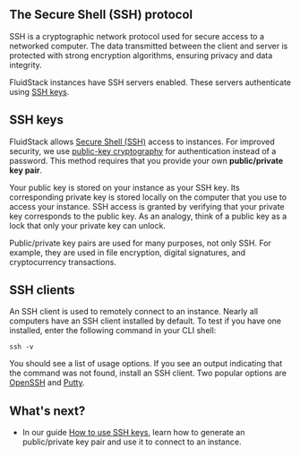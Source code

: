 ## The Secure Shell (SSH) protocol
SSH is a cryptographic network protocol used for secure access to a networked computer. The data transmitted between the client and server is protected with strong encryption algorithms, ensuring privacy and data integrity.

FluidStack instances have SSH servers enabled. These servers authenticate using [SSH keys](/ssh/use-ssh-keys).

## SSH keys

FluidStack allows [Secure Shell (SSH)](/ssh/what-is-ssh) access to instances. For improved security, we use [public-key cryptography](https://en.wikipedia.org/wiki/Public-key_cryptography) for authentication instead of a password. This method requires that you provide your own **public/private key pair**. 

Your public key is stored on your instance as your SSH key. Its corresponding private key is stored locally on the computer that you use to access your instance. SSH access is granted by verifying that your private key corresponds to the public key. As an analogy, think of a public key as a lock that only your private key can unlock.

<Tip>Public/private key pairs are used for many purposes, not only SSH. For example, they are used in file encryption, digital signatures, and cryptocurrency transactions.</Tip>

## SSH clients

An SSH client is used to remotely connect to an instance. Nearly all computers have an SSH client installed by default. To test if you have one installed, enter the following command in your CLI shell:

```shell
ssh -v
```

You should see a list of usage options. If you see an output indicating that the command was not found, install an SSH client. Two popular options are [OpenSSH](https://wiki.openssl.org/index.php/Binaries) and [Putty](https://www.putty.org/).

## What's next?

- In our guide [How to use SSH keys](/ssh/use-ssh-keys), learn how to generate an public/private key pair and use it to connect to an instance.

